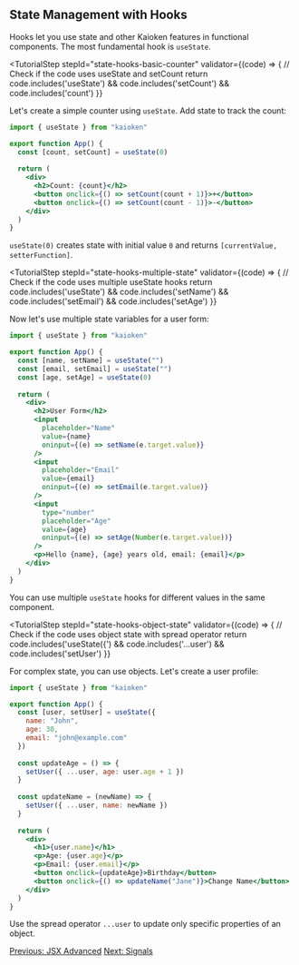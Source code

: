 

## State Management with Hooks

Hooks let you use state and other Kaioken features in functional components. The most fundamental hook is `useState`.

<TutorialStep 
  stepId="state-hooks-basic-counter"
  validator={(code) => {
    // Check if the code uses useState and setCount
    return code.includes('useState') && code.includes('setCount') && code.includes('count')
  }}
>
  Let's create a simple counter using `useState`. Add state to track the count:

  ```jsx
  import { useState } from "kaioken"

  export function App() {
    const [count, setCount] = useState(0)
    
    return (
      <div>
        <h2>Count: {count}</h2>
        <button onclick={() => setCount(count + 1)}>+</button>
        <button onclick={() => setCount(count - 1)}>-</button>
      </div>
    )
  }
  ```

  `useState(0)` creates state with initial value `0` and returns `[currentValue, setterFunction]`.
</TutorialStep>

<TutorialStep 
  stepId="state-hooks-multiple-state"
  validator={(code) => {
    // Check if the code uses multiple useState hooks
    return code.includes('useState') && code.includes('setName') && code.includes('setEmail') && code.includes('setAge')
  }}
>
  Now let's use multiple state variables for a user form:

  ```jsx
  import { useState } from "kaioken"

  export function App() {
    const [name, setName] = useState("")
    const [email, setEmail] = useState("")
    const [age, setAge] = useState(0)
    
    return (
      <div>
        <h2>User Form</h2>
        <input 
          placeholder="Name"
          value={name}
          oninput={(e) => setName(e.target.value)}
        />
        <input 
          placeholder="Email"
          value={email}
          oninput={(e) => setEmail(e.target.value)}
        />
        <input 
          type="number"
          placeholder="Age"
          value={age}
          oninput={(e) => setAge(Number(e.target.value))}
        />
        <p>Hello {name}, {age} years old, email: {email}</p>
      </div>
    )
  }
  ```

  You can use multiple `useState` hooks for different values in the same component.
</TutorialStep>

<TutorialStep 
  stepId="state-hooks-object-state"
  validator={(code) => {
    // Check if the code uses object state with spread operator
    return code.includes('useState({') && code.includes('...user') && code.includes('setUser')
  }}
>
  For complex state, you can use objects. Let's create a user profile:

  ```jsx
  import { useState } from "kaioken"

  export function App() {
    const [user, setUser] = useState({
      name: "John",
      age: 30,
      email: "john@example.com"
    })
    
    const updateAge = () => {
      setUser({ ...user, age: user.age + 1 })
    }
    
    const updateName = (newName) => {
      setUser({ ...user, name: newName })
    }
    
    return (
      <div>
        <h1>{user.name}</h1>
        <p>Age: {user.age}</p>
        <p>Email: {user.email}</p>
        <button onclick={updateAge}>Birthday</button>
        <button onclick={() => updateName("Jane")}>Change Name</button>
      </div>
    )
  }
  ```

  Use the spread operator `...user` to update only specific properties of an object.
</TutorialStep>

<div className="flex justify-between">
  <a href="/tutorial/jsx/advanced" className="link-button">Previous: JSX Advanced</a>
  <a href="/tutorial/state/signals" className="link-button">Next: Signals</a>
</div> 